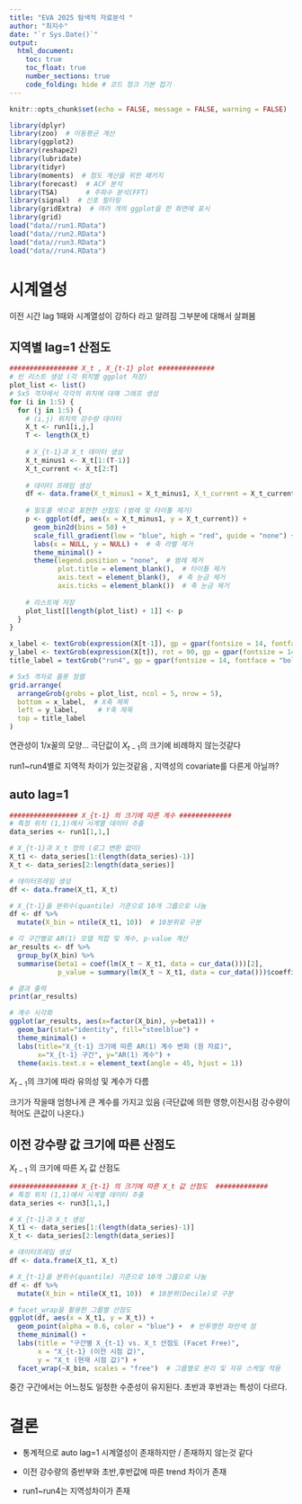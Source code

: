 ```yaml
---
title: "EVA 2025 탐색적 자료분석 "
author: "최지수"
date: "`r Sys.Date()`"
output:
  html_document:
    toc: true
    toc_float: true
    number_sections: true
    code_folding: hide # 코드 청크 기본 접기
---
```




```r
knitr::opts_chunk$set(echo = FALSE, message = FALSE, warning = FALSE)
```



```r
library(dplyr)
library(zoo)  # 이동평균 계산
library(ggplot2)
library(reshape2)
library(lubridate)
library(tidyr)
library(moments)  # 첨도 계산을 위한 패키지
library(forecast)  # ACF 분석
library(TSA)       # 주파수 분석(FFT)
library(signal)  # 신호 필터링
library(gridExtra)  # 여러 개의 ggplot을 한 화면에 표시
library(grid)
load("data//run1.RData")
load("data//run2.RData")
load("data//run3.RData")
load("data//run4.RData")
```


# 시계열성 

이전 시간 lag 1때와 시계열성이 강하다 라고 알려짐 그부분에 대해서 살펴봄 

##  지역별 lag=1 산점도
```r
################# X_t , X_{t-1} plot ##############
# 빈 리스트 생성 (각 위치별 ggplot 저장)
plot_list <- list()
# 5x5 격자에서 각각의 위치에 대해 그래프 생성
for (i in 1:5) {
  for (j in 1:5) {
    # (i,j) 위치의 강수량 데이터
    X_t <- run1[i,j,]  
    T <- length(X_t)
    
    # X_{t-1}과 X_t 데이터 생성
    X_t_minus1 <- X_t[1:(T-1)]
    X_t_current <- X_t[2:T]
    
    # 데이터 프레임 생성
    df <- data.frame(X_t_minus1 = X_t_minus1, X_t_current = X_t_current)
    
    # 밀도를 색으로 표현한 산점도 (범례 및 타이틀 제거)
    p <- ggplot(df, aes(x = X_t_minus1, y = X_t_current)) +
      geom_bin2d(bins = 50) +  
      scale_fill_gradient(low = "blue", high = "red", guide = "none") +  # 범례 제거
      labs(x = NULL, y = NULL) +  # 축 라벨 제거
      theme_minimal() +
      theme(legend.position = "none",  # 범례 제거
            plot.title = element_blank(),  # 타이틀 제거
            axis.text = element_blank(),  # 축 눈금 제거
            axis.ticks = element_blank())  # 축 눈금 제거
    
    # 리스트에 저장
    plot_list[[length(plot_list) + 1]] <- p
  }
}

x_label <- textGrob(expression(X[t-1]), gp = gpar(fontsize = 14, fontface = "bold"))
y_label <- textGrob(expression(X[t]), rot = 90, gp = gpar(fontsize = 14, fontface = "bold"))
title_label = textGrob("run4", gp = gpar(fontsize = 14, fontface = "bold"))

# 5x5 격자로 플롯 정렬
grid.arrange(
  arrangeGrob(grobs = plot_list, ncol = 5, nrow = 5),
  bottom = x_label,  # X축 제목
  left = y_label,     # Y축 제목
  top = title_label
)

```

연관성이 1/x꼴의 모양... 극단값이 $X_{t-1}$의 크기에 비례하지 않는것같다 

run1~run4별로 지역적 차이가 있는것같음 , 지역성의 covariate를 다른게 아닐까?


##  auto lag=1
```r
################# X_{t-1} 의 크기에 따른 계수 #############
# 특정 위치 (1,1)에서 시계열 데이터 추출
data_series <- run1[1,1,]

# X_{t-1}과 X_t 정의 (로그 변환 없이)
X_t1 <- data_series[1:(length(data_series)-1)]
X_t <- data_series[2:length(data_series)]

# 데이터프레임 생성
df <- data.frame(X_t1, X_t)

# X_{t-1}을 분위수(quantile) 기준으로 10개 그룹으로 나눔
df <- df %>%
  mutate(X_bin = ntile(X_t1, 10))  # 10분위로 구분

# 각 구간별로 AR(1) 모델 적합 및 계수, p-value 계산
ar_results <- df %>%
  group_by(X_bin) %>%
  summarise(beta1 = coef(lm(X_t ~ X_t1, data = cur_data()))[2],
            p_value = summary(lm(X_t ~ X_t1, data = cur_data()))$coefficients[2,4])

# 결과 출력
print(ar_results)

# 계수 시각화
ggplot(ar_results, aes(x=factor(X_bin), y=beta1)) +
  geom_bar(stat="identity", fill="steelblue") +
  theme_minimal() +
  labs(title="X_{t-1} 크기에 따른 AR(1) 계수 변화 (원 자료)", 
       x="X_{t-1} 구간", y="AR(1) 계수") +
  theme(axis.text.x = element_text(angle = 45, hjust = 1))
```

$X_{t-1}$의 크기에 따라 유의성 및 계수가 다름 

크기가 작을때 엄청나게 큰 계수를 가지고 있음 (극단값에 의한 영향,이전시점 강수량이 적어도 큰값이 나온다.)

## 이전 강수량 값 크기에 따른 산점도 

$X_{t-1}$ 의 크기에 따른 $X_t$ 값 산점도

```r

################# X_{t-1} 의 크기에 따른 X_t 값 산점도  #############
# 특정 위치 (1,1)에서 시계열 데이터 추출
data_series <- run3[1,1,]

# X_{t-1}과 X_t 생성
X_t1 <- data_series[1:(length(data_series)-1)]
X_t <- data_series[2:length(data_series)]

# 데이터프레임 생성
df <- data.frame(X_t1, X_t)

# X_{t-1}을 분위수(quantile) 기준으로 10개 그룹으로 나눔
df <- df %>%
  mutate(X_bin = ntile(X_t1, 10))  # 10분위(Decile)로 구분

# facet_wrap을 활용한 그룹별 산점도
ggplot(df, aes(x = X_t1, y = X_t)) +
  geom_point(alpha = 0.6, color = "blue") +  # 반투명한 파란색 점
  theme_minimal() +
  labs(title = "구간별 X_{t-1} vs. X_t 산점도 (Facet Free)",
       x = "X_{t-1} (이전 시점 값)",
       y = "X_t (현재 시점 값)") +
  facet_wrap(~X_bin, scales = "free")  # 그룹별로 분리 및 자유 스케일 적용
```

중간 구간에서는 어느정도 일정한 수준성이 유지된다. 초반과 후반과는 특성이 다르다. 


# 결론 

- 통계적으로 auto lag=1 시계열성이 존재하지만 / 존재하지 않는것 같다 

- 이전 강수량의 중반부와 초반,후반값에 따른 trend 차이가 존재 

- run1~run4는 지역성차이가 존재 












